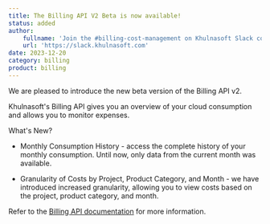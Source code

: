 ```yaml
---
title: The Billing API V2 Beta is now available!
status: added
author:
    fullname: 'Join the #billing-cost-management on Khulnasoft Slack community'
    url: 'https://slack.khulnasoft.com'
date: 2023-12-20
category: billing
product: billing
---
```



We are pleased to introduce the new beta version of the Billing API v2.

Khulnasoft's Billing API gives you an overview of your cloud consumption and allows you to monitor expenses.

What's New?

- Monthly Consumption History -  access the complete history of your monthly consumption. Until now, only data from the current month was available.

- Granularity of Costs by Project, Product Category, and Month - we have introduced increased granularity, allowing you to view costs based on the project, product category, and month.

Refer to the [Billing API documentation](https://www.khulnasoft.com/en/developers/api/billing/) for more information.

